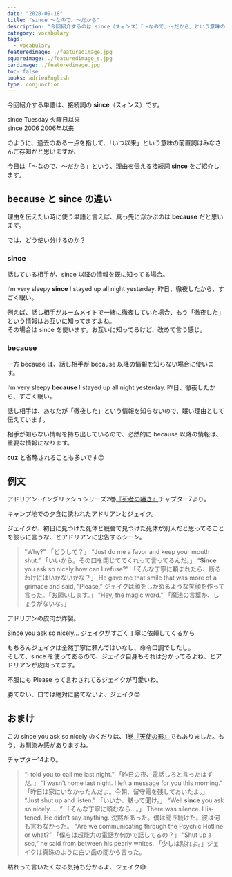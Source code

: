 ```yaml
---
date: "2020-09-18"
title: "since ～なので、～だから"
description: "今回紹介するのは since（スィンス）「～なので、～だから」という意味の接続詞です。例文は、アドリアン･イングリッシュシリーズ2巻『死者の囁き』より"
category: vocabulary
tags:
  - vocabulary
featuredimage: ./featuredimage.jpg
squareimage: ./featuredimage_s.jpg
cardimage: ./featuredimage.jpg
toc: false
books: adrienEnglish
type: conjunction
---
```



今回紹介する単語は、接続詞の __since__（スィンス）です。

<div class="example">
  since Tuesday
  <span>火曜日以来</span>
</div>

<div class="example">
  since 2006
  <span>2006年以来</span>
</div>

のように、過去のある一点を指して、「いつ以来」という意味の前置詞はみなさんご存知かと思いますが、

今日は「～なので、～だから」という、理由を伝える接続詞 __since__ をご紹介します。

## because と since の違い

理由を伝えたい時に使う単語と言えば、真っ先に浮かぶのは __because__ だと思います。

では、どう使い分けるのか？

### since

話している相手が、since 以降の情報を既に知ってる場合。

<div class="example">
  I’m very sleepy <strong>since</strong> I stayed up all night yesterday.
  <span>昨日、徹夜したから、すごく眠い。</span>
</div>

例えば、話し相手がルームメイトで一緒に徹夜していた場合、もう「徹夜した」という情報はお互いに知ってますよね。  
その場合は since を使います。お互いに知ってるけど、改めて言う感じ。

### because

一方 because は、話し相手が because 以降の情報を知らない場合に使います。

<div class="example">
  I’m very sleepy <strong>because</strong> I stayed up all night yesterday.
  <span>昨日、徹夜したから、すごく眠い。</span>
</div>

話し相手は、あなたが「徹夜した」という情報を知らないので、眠い理由として伝えています。

相手が知らない情報を持ち出しているので、必然的に because 以降の情報は、重要な情報になります。

__cuz__ と省略されることも多いです😊

## 例文

アドリアン･イングリッシュシリーズ2巻[『死者の囁き』](/mm-romance/a-dangerous-thing/)チャプター7より。

キャンプ地での夕食に誘われたアドリアンとジェイク。

ジェイクが、初日に見つけた死体と厩舎で見つけた死体が別人だと思ってることを彼らに言うな、とアドリアンに忠告するシーン。

<Blockquote book srcBook="dangerousThing" lang="en" chapter="7">
"Why?"
<span>「どうして？」</span>
“Just do me a favor and keep your mouth shut.”
<span>「いいから。その口を閉じててくれって言ってるんだ。」</span>
“<strong>Since</strong> you ask so nicely how can I refuse?”
<span>「そんな丁寧に頼まれたら、断るわけにはいかないかな？」</span>
He gave me that smile that was more of a grimace and said, “Please.”
<span>ジェイクは顔をしかめるような笑顔を作って言った。「お願いします。」</span>
“Hey, the magic word.”
<span>「魔法の言葉か、しょうがないな。」</span>
</Blockquote>

アドリアンの皮肉が炸裂。

<div class="example">
  Since you ask so nicely...
  <span>ジェイクがすごく丁寧に依頼してくるから</span>
</div>

もちろんジェイクは全然丁寧に頼んではいなし、命令口調でしたし。  
そして、since を使ってあるので、ジェイク自身もそれは分かってるよね、とアドリアンが皮肉ってます。

不服にも Please って言わされてるジェイクが可愛いわ。

勝てない、口では絶対に勝てないよ、ジェイク😊

## おまけ

この since you ask so nicely のくだりは、1巻[『天使の影』](/mm-romance/fatal-shadows/)でもありました。もう、お馴染み感がありますね。

チャプター14より。

<Blockquote book srcBook="fatalShadows" lang="en" chapter="14">
“I told you to call me last night.”
<span>「昨日の夜、電話しろと言ったはずだ。」</span>
“I wasn’t home last night. I left a message for you this morning.”
<span>「昨日は家にいなかったんだよ。今朝、留守電を残しておいたよ。」</span>
“Just shut up and listen.”
<span>「いいか、黙って聞け。」</span>
“Well <strong>since</strong> you ask so nicely … .”
<span>「そんな丁寧に頼むなら…。」</span>
There was silence. I listened. He didn’t say anything.
<span>沈黙があった。僕は聞き続けた。彼は何も言わなかった。</span>
“Are we communicating through the Psychic Hotline or what?”
<span>「僕らは超能力の電話か何かで話してるの？」</span>
“Shut up a sec,” he said from between his pearly whites.
<span>「少しは黙れよ。」ジェイクは真珠のように白い歯の間から言った。</span>
</Blockquote>

黙れって言いたくなる気持ち分かるよ、ジェイク😅

<VocabularyFooter book="dangerousThing" />
